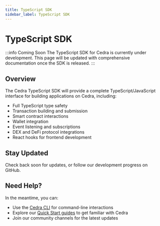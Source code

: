 ```yaml
---
title: TypeScript SDK
sidebar_label: TypeScript SDK
---
```


# TypeScript SDK

:::info Coming Soon
The TypeScript SDK for Cedra is currently under development. This page will be updated with comprehensive documentation once the SDK is released.
:::

## Overview

The Cedra TypeScript SDK will provide a complete TypeScript/JavaScript interface for building applications on Cedra, including:

- Full TypeScript type safety
- Transaction building and submission
- Smart contract interactions
- Wallet integration
- Event listening and subscriptions
- DEX and DeFi protocol integrations
- React hooks for frontend development

## Stay Updated

Check back soon for updates, or follow our development progress on GitHub.

## Need Help?

In the meantime, you can:
- Use the [Cedra CLI](/docs/cli/usage) for command-line interactions
- Explore our [Quick Start guides](/docs/getting-started) to get familiar with Cedra
- Join our community channels for the latest updates